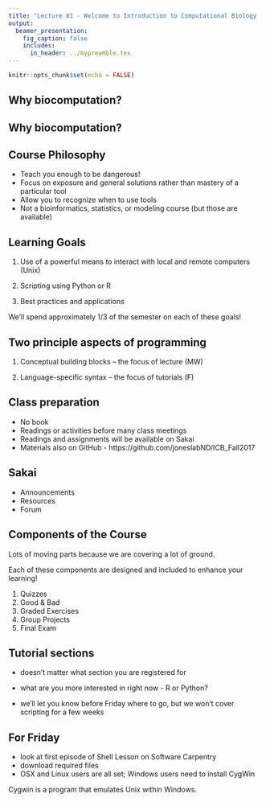 ```yaml
---
title: "Lecture 01 - Welcome to Introduction to Computational Biology (ICB)"
output: 
  beamer_presentation:
    fig_caption: false
    includes:
      in_header: ../mypreamble.tex
---
```


```r
knitr::opts_chunk$set(echo = FALSE)
```

## Why biocomputation?

\begin{figure}
  \includegraphics[width=0.7\textwidth]{computational-biology.jpg}
\end{figure}

## Why biocomputation?

\begin{figure}
  \includegraphics[width=0.7\textwidth]{biocompVenn.jpg}
\end{figure}

## Course Philosophy

- Teach you enough to be dangerous!  
- Focus on exposure and general solutions rather than mastery of a particular tool 
- Allow you to recognize when to use tools  
- Not a bioinformatics, statistics, or modeling course (but those are available)  

## Learning Goals

1. Use of a powerful means to interact with local and remote computers (Unix)

2. Scripting using Python or R

3. Best practices and applications

We'll spend approximately 1/3 of the semester on each of these goals!

## Two principle aspects of programming

1. Conceptual building blocks -- the focus of lecture (MW)

2. Language-specific syntax -- the focus of tutorials (F)

## Class preparation

- No book
- Readings or activities before many class meetings
- Readings and assignments will be available on Sakai
- Materials also on GitHub - https://github.com/joneslabND/ICB_Fall2017

## Sakai

- Announcements
- Resources
- Forum

## Components of the Course
Lots of moving parts because we are covering a lot of ground.

Each of these components are designed and included to enhance your learning!

1.  Quizzes
2.  Good & Bad
3.  Graded Exercises
4.  Group Projects
5.  Final Exam

## Tutorial sections

- doesn't matter what section you are registered for

- what are you more interested in right now - R or Python?

- we'll let you know before Friday where to go, but we won't cover scripting for a few weeks

## For Friday
- look at first episode of Shell Lesson on Software Carpentry
- download required files
- OSX and Linux users are all set; Windows users need to install CygWin

\begincols
  \begincol{.48\textwidth}
  
  \begin{figure}
    \includegraphics[width=0.5\textwidth]{Cygwin.jpg}
  \end{figure}

  \endcol
\begincol{.48\textwidth}

  Cygwin is a program that emulates Unix within Windows.

  \endcol
\endcols